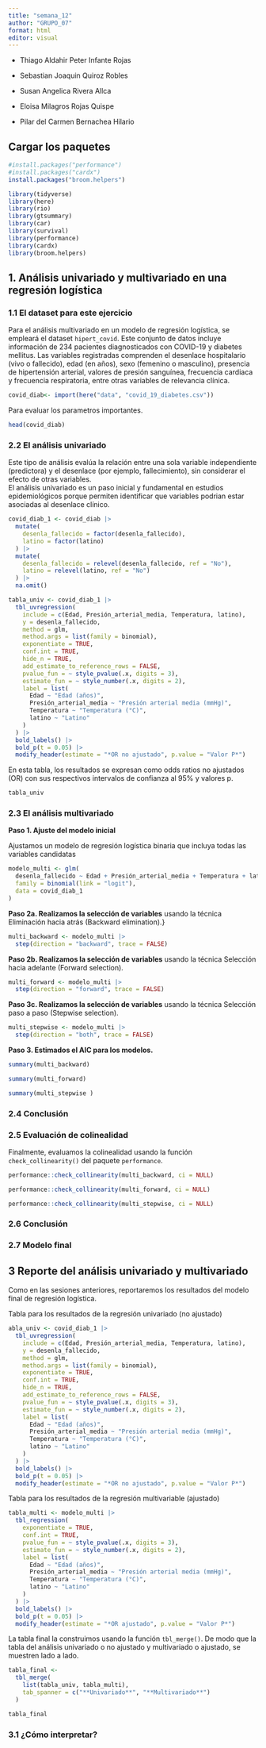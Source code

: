 ---
title: "semana_12"
author: "GRUPO_07"
format: html
editor: visual
---

-   Thiago Aldahir Peter Infante Rojas

-   Sebastian Joaquin Quiroz Robles

-   Susan Angelica Rivera Allca

-   Eloisa Milagros Rojas Quispe

-   Pilar del Carmen Bernachea Hilario

## Cargar los paquetes

```{r}
#install.packages("performance")
#install.packages("cardx")
install.packages("broom.helpers")
```

```{r}
library(tidyverse)
library(here)
library(rio)
library(gtsummary)
library(car)
library(survival)
library(performance)
library(cardx)
library(broom.helpers)

```

## 1. Análisis univariado y multivariado en una regresión logística

### 1.1 El dataset para este ejercicio

Para el análisis multivariado en un modelo de regresión logística, se empleará el dataset `hipert_covid`. Este conjunto de datos incluye información de 234 pacientes diagnosticados con COVID-19 y diabetes mellitus. Las variables registradas comprenden el desenlace hospitalario (vivo o fallecido), edad (en años), sexo (femenino o masculino), presencia de hipertensión arterial, valores de presión sanguínea, frecuencia cardiaca y frecuencia respiratoria, entre otras variables de relevancia clínica.

```{r}
covid_diab<- import(here("data", "covid_19_diabetes.csv"))
```

Para evaluar los parametros importantes.

```{r}
head(covid_diab)
```

### 2.2 El análisis univariado

Este tipo de análisis evalúa la relación entre una sola variable independiente (predictora) y el desenlace (por ejemplo, fallecimiento), sin considerar el efecto de otras variables.\
El análisis univariado es un paso inicial y fundamental en estudios epidemiológicos porque permiten identificar que variables podrian estar asociadas al desenlace clínico.

```{r}
covid_diab_1 <- covid_diab |> 
  mutate(
    desenla_fallecido = factor(desenla_fallecido),
    latino = factor(latino)
  ) |>
  mutate(
    desenla_fallecido = relevel(desenla_fallecido, ref = "No"),
    latino = relevel(latino, ref = "No")
  ) |>
  na.omit()
```

```{r}
tabla_univ <- covid_diab_1 |> 
  tbl_uvregression(
    include = c(Edad, Presión_arterial_media, Temperatura, latino),
    y = desenla_fallecido,
    method = glm,
    method.args = list(family = binomial),
    exponentiate = TRUE,
    conf.int = TRUE,
    hide_n = TRUE,
    add_estimate_to_reference_rows = FALSE,
    pvalue_fun = ~ style_pvalue(.x, digits = 3),
    estimate_fun = ~ style_number(.x, digits = 2),
    label = list(
      Edad ~ "Edad (años)",
      Presión_arterial_media ~ "Presión arterial media (mmHg)",
      Temperatura ~ "Temperatura (°C)",
      latino ~ "Latino"
    )
  ) |> 
  bold_labels() |> 
  bold_p(t = 0.05) |> 
  modify_header(estimate = "*OR no ajustado", p.value = "Valor P*")
```

En esta tabla, los resultados se expresan como odds ratios no ajustados (OR) con sus respectivos intervalos de confianza al 95% y valores p.

```{r}
tabla_univ
```

### 2.3 El análisis multivariado

**Paso 1. Ajuste del modelo inicial**

Ajustamos un modelo de regresión logística binaria que incluya todas las variables candidatas

```{r}
modelo_multi <- glm(
  desenla_fallecido ~ Edad + Presión_arterial_media + Temperatura + latino,
  family = binomial(link = "logit"),
  data = covid_diab_1
)
```

**Paso 2a. Realizamos la selección de variables** usando la técnica Eliminación hacia atrás (Backward elimination).}

```{r}
multi_backward <- modelo_multi |>
  step(direction = "backward", trace = FALSE)
```

**Paso 2b. Realizamos la selección de variables** usando la técnica Selección hacia adelante (Forward selection).

```{r}
multi_forward <- modelo_multi |>
  step(direction = "forward", trace = FALSE)
```

**Paso 3c. Realizamos la selección de variables** usando la técnica Selección paso a paso (Stepwise selection).

```{r}
multi_stepwise <- modelo_multi |>
  step(direction = "both", trace = FALSE)
```

**Paso 3. Estimados el AIC para los modelos.**

```{r}
summary(multi_backward)
```

```{r}
summary(multi_forward)
```

```{r}
summary(multi_stepwise )
```

### **2.4 Conclusión**

### 2.5 Evaluación de colinealidad

Finalmente, evaluamos la colinealidad usando la función `check_collinearity()` del paquete `performance`.

```{r}
performance::check_collinearity(multi_backward, ci = NULL)
```

```{r}
performance::check_collinearity(multi_forward, ci = NULL)
```

```{r}
performance::check_collinearity(multi_stepwise, ci = NULL)
```

### **2.6 Conclusión**

### 2.7 Modelo final

## 3 Reporte del análisis univariado y multivariado

Como en las sesiones anteriores, reportaremos los resultados del modelo final de regresión logística.

Tabla para los resultados de la regresión univariado (no ajustado)

```{r}
abla_univ <- covid_diab_1 |> 
  tbl_uvregression(
    include = c(Edad, Presión_arterial_media, Temperatura, latino),
    y = desenla_fallecido,
    method = glm,
    method.args = list(family = binomial),
    exponentiate = TRUE,
    conf.int = TRUE,
    hide_n = TRUE,
    add_estimate_to_reference_rows = FALSE,
    pvalue_fun = ~ style_pvalue(.x, digits = 3),
    estimate_fun = ~ style_number(.x, digits = 2),
    label = list(
      Edad ~ "Edad (años)",
      Presión_arterial_media ~ "Presión arterial media (mmHg)",
      Temperatura ~ "Temperatura (°C)",
      latino ~ "Latino"
    )
  ) |> 
  bold_labels() |> 
  bold_p(t = 0.05) |> 
  modify_header(estimate = "*OR no ajustado", p.value = "Valor P*")
```

Tabla para los resultados de la regresión multivariable (ajustado)

```{r}
tabla_multi <- modelo_multi |> 
  tbl_regression(
    exponentiate = TRUE,
    conf.int = TRUE,
    pvalue_fun = ~ style_pvalue(.x, digits = 3),
    estimate_fun = ~ style_number(.x, digits = 2),
    label = list(
      Edad ~ "Edad (años)",
      Presión_arterial_media ~ "Presión arterial media (mmHg)",
      Temperatura ~ "Temperatura (°C)",
      latino ~ "Latino"
    )
  ) |> 
  bold_labels() |> 
  bold_p(t = 0.05) |> 
  modify_header(estimate = "*OR ajustado", p.value = "Valor P*")
```

La tabla final la construimos usando la función `tbl_merge()`. De modo que la tabla del análisis univariado o no ajustado y multivariado o ajustado, se muestren lado a lado.

```{r}
tabla_final <- 
  tbl_merge(
    list(tabla_univ, tabla_multi),
    tab_spanner = c("**Univariado**", "**Multivariado**")
  )
```

```{r}
tabla_final
```

### **3.1 ¿Cómo interpretar?**
